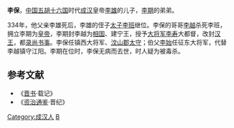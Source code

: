 '''李保'''，[[中国|中国]][[五胡十六国|五胡十六国]]时代[[成汉|成汉]]皇帝[[李雄_(十六國)|李雄]]的儿子，[[李期|李期]]的弟弟。

334年，他父亲李雄死后，李雄的侄子[[太子|太子]][[李班_(成汉)|李班]]继位。李保的哥哥[[李越|李越]]杀死李班，拥立李期为[[皇帝|皇帝]]，李期封李越为[[相国|相国]]、建宁王，授予[[大将军_(东亚)|大将军]][[李寿|李寿]]大都督，改封[[汉王|汉王]]，都[[录尚书事|录尚书事]]。李保任镇西大将军、[[汶山郡|汶山郡]][[太守|太守]]；伯父[[李始|李始]]任征东大将军，代替李越镇守江阳。李期在位时，李保无病而去世，时人疑为被毒杀。

==参考文献==
*《[[晋书|晋书]]·载记》
*《[[资治通鉴|资治通鉴]]·晋纪》

[[Category:成汉人|Category:成汉人]]
[[Category:李姓|B]]